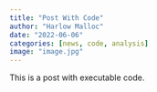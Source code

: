 ```yaml
---
title: "Post With Code"
author: "Harlow Malloc"
date: "2022-06-06"
categories: [news, code, analysis]
image: "image.jpg"
---
```


This is a post with executable code.
